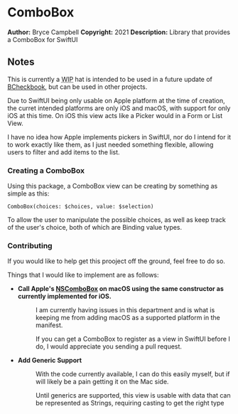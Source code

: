 =ComboBox=

'''Author:''' Bryce Campbell
'''Copyright:''' 2021
'''Description:''' Library that provides a ComboBox for SwiftUI

==Notes==

This is currently a <abbr title="work in progress">WIP</abbr> 
hat is intended to be used in a future update of <a href="https://github.com/bryceac/BCheckbook">BCheckbook</a>, 
but can be used in other projects.

Due to SwiftUI being only usable on Apple platform at the time of creation, the curret intended platforms are only iOS and macOS, with support for only iOS at this time.
On iOS this view acts like a Picker would in a Form or List View.

I have no idea how Apple implements pickers in SwiftUI, nor do I intend for it to work exactly like them, as I just needed something flexible, allowing users to filter and add items to the list.

===Creating a ComboBox===

Using this package, a ComboBox view can be creating by something as simple as this:

<pre>
ComboBox(choices: $choices, value: $selection)
</pre>

To allow the user to manipulate the possible choices, as well as keep track of the user's choice, both of which are Binding value types.

===Contributing===

If you would like to help get this prooject off the ground, feel free to do so.

Things that I would like to implement are as follows:

<ul>
<li>
<dl>
<dt style="font-weight:bold">
<p>Call Apple's <a href="https://developer.apple.com/documentation/appkit/nscombobox">NSComboBox</a> on macOS using the same constructor as currently implemented for iOS.</p>
</dt>
<dd>
<p>I am currently having issues in this department and is what is keeping me from adding macOS as a supported platform in the manifest.</p>
<p>If you can get a ComboBox to register as a view in SwiftUI before I do, I would appreciate you sending a pull request.</p>
</dd>
</dl>
</li>
<li>
<dl>
<dt style="font-weight:bold">Add Generic Support</dt>
<dd>
<p>With the code currently available, I can do this easily myself, but if will likely be a pain getting it on the Mac side.</p>
<p>Until generics are supported, this view is usable with data that can be represented as Strings, requiring casting to get the right type
</dd>
</dl>
</li>
</ul>
